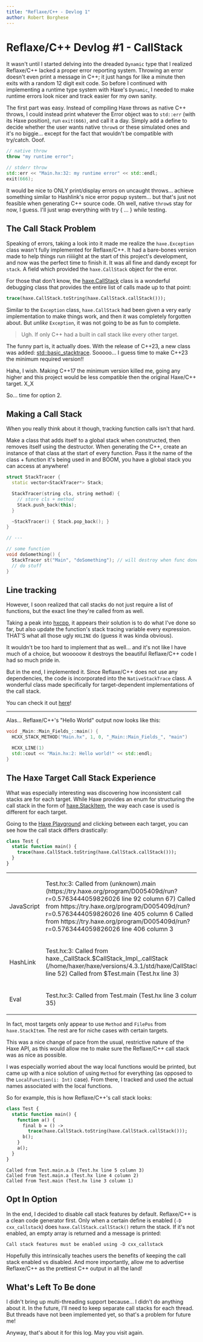 ```yaml
---
title: "Reflaxe/C++ - Devlog 1"
author: Robert Borghese
---
```



<Head>
  <title>Reflaxe Devlog 1</title>
</Head>

# Reflaxe/C++ Devlog #1 - CallStack

It wasn't until I started delving into the dreaded `Dynamic` type
that I realized Reflaxe/C++ lacked a proper error reporting system.
Throwing an error doesn't even print a message in C++; it just hangs
for like a minute then exits with a random 12 digit exit code. So before
I continued with implementing a runtime type system with Haxe's `Dynamic`,
I needed to make runtime errors look nicer and track easier for my own sanity.

The first part was easy. Instead of compiling Haxe throws as native C++
throws, I could instead print whatever the Error object was to `std::err`
(with its Haxe position), run `exit(666)`, and call it a day. Simply add a
define to decide whether the user wants native `throw`s or these simulated
ones and it's no biggie... except for the fact that wouldn't be compatible
with try/catch. Ooof.

```cpp
// native throw
throw "my runtime error";

// stderr throw
std::err << "Main.hx:32: my runtime error" << std::endl;
exit(666);
```

It would be nice to ONLY print/display errors on uncaught throws...
achieve something similar to Hashlink's nice error popup system... but
that's just not feasible when generating C++ source code. Oh well, native
`throw`s stay for now, I guess. I'll just wrap everything with try \{ ... \}
while testing.

## The Call Stack Problem

Speaking of errors, taking a look into it made me realize the `haxe.Exception`
class wasn't fully implemented for Reflaxe/C++. It had a bare-bones version made
to help things run riiiiight at the start of this project's development, and now
was the perfect time to finish it. It was all fine and dandy except for `stack`.
A field which provided the `haxe.CallStack` object for the error.

For those that don't know, the [haxe.CallStack](https://api.haxe.org/haxe/CallStack.html)
class is a wonderful debugging class that provides the entire list of calls
made up to that point:

```haxe
trace(haxe.CallStack.toString(haxe.CallStack.callStack()));
```

Similar to the `Exception` class, `haxe.CallStack` had been given a very early
implementation to make things work, and then it was completely forgotten about.
But _unlike_ `Exception`, it was not going to be as fun to complete.

> Ugh. If only C++ had a built in call stack like every other target.

The funny part is, it actually does. With the release of C++23, a new class was added:
[std::basic_stacktrace](https://en.cppreference.com/w/cpp/utility/basic_stacktrace).
Sooooo... I guess time to make C++23 the minimum required version!!

Haha, I wish. Making C++17 the minimum version killed me, going any higher
and this project would be less compatible then the original Haxe/C++ target. X_X

So... time for option 2.

## Making a Call Stack

When you really think about it though, tracking function calls isn't that hard.

Make a class that adds itself to a global stack when constructed,
then removes itself using the destructor. When generating the C++,
create an instance of that class at the start of every function. Pass
it the name of the class + function it's being used in and BOOM,
you have a global stack you can access at anywhere!

```cpp
struct StackTracer {
  static vector<StackTracer*> Stack;

  StackTracer(string cls, string method) {
    // store cls + method
    Stack.push_back(this);
  }

  ~StackTracer() { Stack.pop_back(); }
}

// ---

// some function
void doSomething() {
  StackTracer st("Main", "doSomething"); // will destroy when func done
  // do stuff
}
```

## Line tracking

However, I soon realized that call stacks do not just require a
list of functions, but the exact line they're called from as well.

Taking a peak into [hxcpp](https://github.com/HaxeFoundation/hxcpp/blob/c3e5ab85b0c19688f7494ae44909ed4bfc63bdb7/include/hx/StackContext.h#LL170C72-L170C72),
it appears their solution is to do what I've done so far, but also update
the function's stack tracing variable every expression. THAT'S what all those
ugly `HXLINE` do (guess it was kinda obvious).

It wouldn't be too hard to implement that as well... and it's not like
I have much of a choice, but wooooow it destroys the beautiful Reflaxe/C++
code I had so much pride in.

But in the end, I implemented it. Since Reflaxe/C++ does not use any dependencies,
the code is incorporated into the `NativeStackTrace` class. A wonderful class made
specifically for target-dependent implementations of the call stack.

You can check it out [here](https://github.com/RobertBorghese/reflaxe.CPP/blob/main/std/cxx/_std/haxe/NativeStackTrace.hx)!

<hr />

Alas... Reflaxe/C++'s "Hello World" output now looks like this:

```cpp
void _Main::Main_Fields_::main() {
  HCXX_STACK_METHOD("Main.hx", 1, 0, "_Main::Main_Fields_", "main")

  HCXX_LINE(1)
  std::cout << "Main.hx:2: Hello world!" << std::endl;
}
```

## The Haxe Target Call Stack Experience

What was especially interesting was discovering how inconsistent call stacks are
for each target. While Haxe provides an enum for structuring the call stack in
the form of [haxe.StackItem](https://api.haxe.org/haxe/StackItem.html), the
way each case is used is different for each target.

Going to the [Haxe Playground](https://try.haxe.org/#DD7c3724) and clicking between
each target, you can see how the call stack differs drastically:

```haxe
class Test {
  static function main() {
    trace(haxe.CallStack.toString(haxe.CallStack.callStack()));
  }
}
```

<table style={{ padding: "12px", marginTop: "30px" }}>
  <tr>
    <td style={{ paddingRight: "20px" }}>JavaScript</td>
    <td>
      <p className="fakecode">
        Test.hx:3: Called from (unknown).main
        (https://try.haxe.org/program/D005409d/run?r=0.5763444059826026 line 92
        column 67) Called from
        https://try.haxe.org/program/D005409d/run?r=0.5763444059826026 line 405
        column 6 Called from
        https://try.haxe.org/program/D005409d/run?r=0.5763444059826026 line 406
        column 3
      </p>
    </td>
  </tr>
  <tr>
    <td>HashLink</td>
    <td>
      <p className="fakecode">
        Test.hx:3: Called from haxe._CallStack.$CallStack_Impl_.callStack
        (/home/haxer/haxe/versions/4.3.1/std/haxe/CallStack.hx line 52) Called
        from $Test.main (Test.hx line 3)
      </p>
    </td>
  </tr>
  <tr>
    <td>Eval</td>
    <td>
      <p className="fakecode">
        Test.hx:3: Called from Test.main (Test.hx line 3 column 35)
      </p>
    </td>
  </tr>
</table>

In fact, most targets only appear to use `Method` and `FilePos` from
`haxe.StackItem`. The rest are for niche cases with certain targets.

This was a nice change of pace from the usual, restrictive nature of
the Haxe API, as this would allow me to make sure the Reflaxe/C++
call stack was as nice as possible.

I was especially worried about the way local functions would be
printed, but came up with a nice solution of using `Method` for
everything (as opposed to the `LocalFunction(i: Int)` case).
From there, I tracked and used the actual names associated with
the local functions.

So for example, this is how Reflaxe/C++'s call stack looks:

```haxe
class Test {
  static function main() {
    function a() {
      final b = () ->
        trace(haxe.CallStack.toString(haxe.CallStack.callStack()));
      b();
    }
    a();
  }
}
```

```text
Called from Test.main.a.b (Test.hx line 5 column 3)
Called from Test.main.a (Test.hx line 4 column 2)
Called from Test.main (Test.hx line 3 column 1)
```

## Opt In Option

In the end, I decided to disable call stack features by default. Reflaxe/C++
is a clean code generator first. Only when a certain define is enabled (`-D cxx_callstack`)
does `haxe.CallStack.callStack()` return the stack. If it's not enabled, an
empty array is returned and a message is printed:

```text
Call stack features must be enabled using -D cxx_callstack
```

Hopefully this intrinsically teaches users the benefits of keeping the
call stack enabled vs disabled. And more importantly, allow me to
advertise Reflaxe/C++ as the prettiest C++ output in all the land!

## What's Left To Be done

I didn't bring up multi-threading support because... I didn't do anything
about it. In the future, I'll need to keep separate call stacks for each
thread. But threads have not been implemented yet, so that's a problem
for future me!

Anyway, that's about it for this log. May you visit again.
